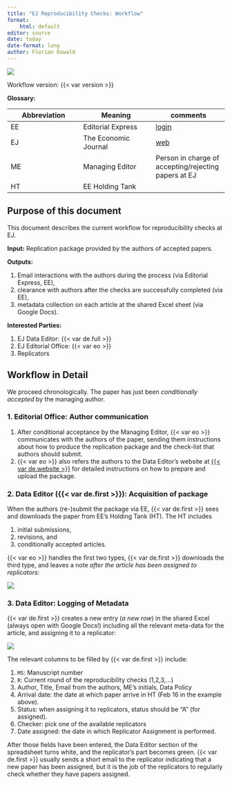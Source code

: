 ```yaml
---
title: "EJ Reproducibility Checks: Workflow"
format: 
    html: default
editor: source
date: today
date-format: long
author: Florian Oswald
---
```


![](img/banner.png){fig-align="top"}

Workflow version: {{< var version >}}

**Glossary:**

| Abbreviation   | Meaning  | comments |
|-----    | -----  | ----- |
|EE| Editorial Express | [login](https://editorialexpress.com/e-editor/ej_login.html)
|EJ| The Economic Journal | [web](https://res.org.uk/journals/the-economic-journal/)
|ME| Managing Editor | Person in charge of accepting/rejecting papers at EJ
|HT| EE Holding Tank | 

## Purpose of this document

This document describes the current workflow for reproducibility checks at EJ.

**Input:** Replication package provided by the authors of accepted papers. 

**Outputs:** 

1. Email interactions with the authors during the process (via Editorial Express, EE), 
2. clearance with authors after the checks are successfully completed (via EE), 
3. metadata collection on each article at the shared Excel sheet (via Google Docs).

**Interested Parties:**

1. EJ Data Editor: {{< var de.full >}}
2. EJ Editorial Office: {{< var eo >}}
3. Replicators


## Workflow in Detail

We proceed chronologically. The paper has just been *conditionally accepted* by the managing author.

### 1. Editorial Office: Author communication

1. After conditional acceptance by the Managing Editor, {{< var eo >}} communicates with the authors of the paper, sending them instructions about how to produce the replication package and the check-list that authors should submit.
1. {{< var eo >}} also refers the authors to the Data Editor's website at [{{< var de.website >}}]({{< var de.website >}}) for detailed instructions on how to prepare and upload the package.

### 2. Data Editor ({{< var de.first >}}): Acquisition of package

When the authors (re-)submit the package via EE, {{< var de.first >}} sees and downloads the paper from EE’s Holding Tank (HT). The HT includes 

1. initial submissions, 
2. revisions, and 
3. conditionally accepted articles. 

{{< var eo >}} handles the first two types, {{< var de.first >}} downloads the third type, and leaves  a note *after the article has been assigned to replicators*:

![](img/step1.png)

### 3. Data Editor: Logging of Metadata

{{< var de.first >}} creates a new entry (*a new row*) in the shared Excel (always open with Google Docs!) including all the relevant meta-data for the article, and assigning it to a replicator:

![](img/step1.png)

The relevant columns to be filled by {{< var de.first >}} include:

1. `MS`: Manuscript number
1. `R`: Current round of the reproducibility checks (1,2,3,...)
1. Author, Title, Email from the authors, ME’s initials, Data Policy
1. Arrival date: the date at which paper arrive in HT (Feb 16 in the example above).
1. Status: when assigning it to replicators, status should be “A” (for assigned).
1. Checker: pick one of the available replicators
1. Date assigned: the date in which Replicator Assignment is performed.

After those fields have been entered, the Data Editor section of the spreadsheet turns white, and the replicator's part becomes green. {{< var de.first >}} usually sends a short email to the replicator indicating that a new paper has been assigned, but it is the job of the replicators to regularly check whether they have papers assigned.
